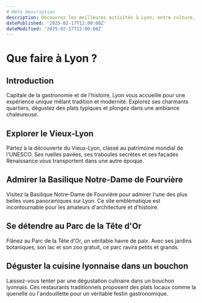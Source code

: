 ```yaml
---
# Meta description
description: Découvrez les meilleures activités à Lyon, entre culture, gastronomie et patrimoine exceptionnel.
datePublished: '2025-02-17T12:00:00Z'
dateModified: '2025-02-17T12:00:00Z'
---
```


# Que faire à Lyon ?

## Introduction

Capitale de la gastronomie et de l'histoire, Lyon vous accueille pour une expérience unique mêlant tradition et modernité. Explorez ses charmants quartiers, dégustez des plats typiques et plongez dans une ambiance chaleureuse.

## Explorer le Vieux-Lyon

Partez à la découverte du Vieux-Lyon, classé au patrimoine mondial de l'UNESCO. Ses ruelles pavées, ses traboules secrètes et ses façades Renaissance vous transportent dans une autre époque.

## Admirer la Basilique Notre-Dame de Fourvière

Visitez la Basilique Notre-Dame de Fourvière pour admirer l'une des plus belles vues panoramiques sur Lyon. Ce site emblématique est incontournable pour les amateurs d'architecture et d'histoire.

<PromotionSection />

## Se détendre au Parc de la Tête d'Or

Flânez au Parc de la Tête d'Or, un véritable havre de paix. Avec ses jardins botaniques, son lac et son zoo gratuit, ce parc ravira petits et grands.

## Déguster la cuisine lyonnaise dans un bouchon

Laissez-vous tenter par une dégustation culinaire dans un bouchon lyonnais. Ces restaurants traditionnels proposent des plats locaux comme la quenelle ou l'andouillette pour un véritable festin gastronomique.
